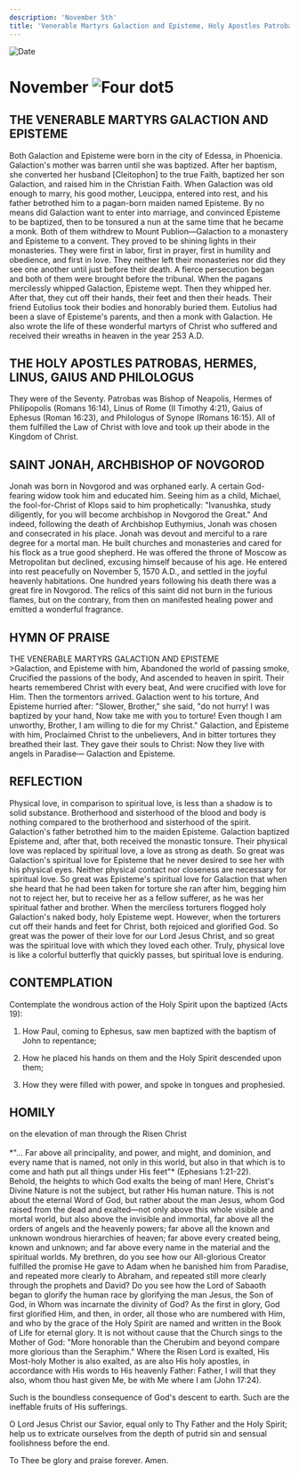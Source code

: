 ```yaml
---
description: 'November 5th'
title: 'Venerable Martyrs Galaction and Episteme, Holy Apostles Patrobas, Hermes, Gaius, and Philologus, St. John, Archbishop of Novgorod'
---
```


<RunningHead />
<Image src="/title-imprint.png" height={68} width={50} alt="Date" className="title-imprint"/>

# <div id="date">November <Image className="four-dot" src="/four-dot.png" height={15} width={15} alt="Four dot" />5</div>

## THE VENERABLE MARTYRS GALACTION AND EPISTEME

Both Galaction and Episteme were born in the city of Edessa, in Phoenicia. Galaction's mother was barren until she was baptized. After her baptism, she converted her husband [Cleitophon] to the true Faith, baptized her son Galaction, and raised him in the Christian Faith. When Galaction was old enough to marry, his good mother, Leucippa, entered into rest, and his father betrothed him to a pagan-born maiden named Episteme. By no means did Galaction want to enter into marriage, and convinced Episteme to be baptized, then to be tonsured a nun at the same time that he became a monk. Both of them withdrew to Mount Publion—Galaction to a monastery and Episteme to a convent. They proved to be shining lights in their monasteries. They were first in labor, first in prayer, first in humility and obedience, and first in love. They neither left their monasteries nor did they see one another until just before their death. A fierce persecution began and both of them were brought before the tribunal. When the pagans mercilessly whipped Galaction, Episteme wept. Then they whipped her. After that, they cut off their hands, their feet and then their heads. Their friend Eutolius took their bodies and honorably buried them. Eutolius had been a slave of Episteme's parents, and then a monk with Galaction. He also wrote the life of these wonderful martyrs of Christ who suffered and received their wreaths in heaven in the year 253 A.D.

## THE HOLY APOSTLES PATROBAS, HERMES, LINUS, GAIUS AND PHILOLOGUS

They were of the Seventy. Patrobas was Bishop of Neapolis, Hermes of Philipopolis (Romans 16:14), Linus of Rome (II Timothy 4:21), Gaius of Ephesus (Roman 16:23), and Philologus of Synope (Romans 16:15). All of them fulfilled the Law of Christ with love and took up their abode in the Kingdom of Christ.

## SAINT JONAH, ARCHBISHOP OF NOVGOROD

Jonah was born in Novgorod and was orphaned early. A certain God-fearing widow took him and educated him. Seeing him as a child, Michael, the fool-for-Christ of Klops said to him prophetically: "Ivanushka, study diligently, for you will become archbishop in Novgorod the Great." And indeed, following the death of Archbishop Euthymius, Jonah was chosen and consecrated in his place. Jonah was devout and merciful to a rare degree for a mortal man. He built churches and monasteries and cared for his flock as a true good shepherd. He was offered the throne of Moscow as Metropolitan but declined, excusing himself because of his age. He entered into rest peacefully on November 5, 1570 A.D., and settled in the joyful heavenly habitations. One hundred years following his death there was a great fire in Novgorod. The relics of this saint did not burn in the furious flames, but on the contrary, from then on manifested healing power and emitted a wonderful fragrance.


## HYMN OF PRAISE
<div style={{textAlign:'center', color:'crimson', fontWeight:'bold'}}>
THE  VENERABLE MARTYRS GALACTION AND EPISTEME
</div>
>Galaction, and Episteme with him,  
Abandoned the world of passing smoke,  
Crucified the passions of the body,  
And ascended to heaven in spirit.  
Their hearts remembered Christ with every beat,  
 And were crucified with love for Him.  
Then the tormentors arrived.  
Galaction went to his torture,  
And Episteme hurried after:  
"Slower, Brother," she said, "do not hurry!  
I was baptized by your hand,  
Now take me with you to torture!  
Even though I am unworthy, Brother,  
I am willing to die for my Christ."  
Galaction, and Episteme with him,  
Proclaimed Christ to the unbelievers,  
And in bitter tortures they breathed their last.  
They gave their souls to Christ:  
Now they live with angels in Paradise—  
Galaction and Episteme.  


## REFLECTION

Physical love, in comparison to spiritual love, is less than a shadow is to solid substance. Brotherhood and sisterhood of the blood and body is nothing compared to the brotherhood and sisterhood of the spirit. Galaction's father betrothed him to the maiden Episteme. Galaction baptized Episteme and, after that, both received the monastic tonsure. Their physical love was replaced by spiritual love, a love as strong as death. So great was Galaction's spiritual love for Episteme that he never desired to see her with his physical eyes. Neither physical contact nor closeness are necessary for spiritual love. So great was Episteme's spiritual love for Galaction that when she heard that he had been taken for torture she ran after him, begging him not to reject her, but to receive her as a fellow sufferer, as he was her spiritual father and brother. When the merciless torturers flogged holy Galaction's naked body, holy Episteme wept. However, when the torturers cut off their hands and feet for Christ, both rejoiced and glorified God. So great was the power of their love for our Lord Jesus Christ, and so great was the spiritual love with which they loved each other. Truly, physical love is like a colorful butterfly that quickly passes, but spiritual love is enduring.


## CONTEMPLATION

Contemplate the wondrous action of the Holy Spirit upon the baptized (Acts 19):

1. How Paul, coming to Ephesus, saw men baptized with the baptism of John to repentance;

2. How he placed his hands on them and the Holy Spirit descended upon them;

3. How they were filled with power, and spoke in tongues and prophesied.


## HOMILY
<div style={{textAlign:'center', color:'crimson', fontWeight:'bold'}}>
on the elevation of man through the Risen Christ
</div>
<br />
<div style={{textAlign:'right'}}>
*"… Far above all principality, and power, and might, and dominion, and every name that is named, not only in this world, but also in that which is to come and hath put all things under His feet"* (Ephesians 1:21-22).
</div>
Behold, the heights to which God exalts the being of man! Here, Christ's Divine Nature is not the subject, but rather His human nature. This is not about the eternal Word of God, but rather about the man Jesus, whom God raised from the dead and exalted—not only above this whole visible and mortal world, but also above the invisible and immortal, far above all the orders of angels and the heavenly powers; far above all the known and unknown wondrous hierarchies of heaven; far above every created being, known and unknown; and far above every name in the material and the spiritual worlds. My brethren, do you see how our All-glorious Creator fulfilled the promise He gave to Adam when he banished him from Paradise, and repeated more clearly to Abraham, and repeated still more clearly through the prophets and David? Do you see how the Lord of Sabaoth began to glorify the human race by glorifying the man Jesus, the Son of God, in Whom was incarnate the divinity of God? As the first in glory, God first glorified Him, and then, in order, all those who are numbered with Him, and who by the grace of the Holy Spirit are named and written in the Book of Life for eternal glory. It is not without cause that the Church sings to the Mother of God: "More honorable than the Cherubim and beyond compare more glorious than the Seraphim." Where the Risen Lord is exalted, His Most-holy Mother is also exalted, as are also His holy apostles, in accordance with His words to His heavenly Father: Father, I will that they also, whom thou hast given Me, be with Me where I am (John 17:24).

Such is the boundless consequence of God's descent to earth. Such are the ineffable fruits of His sufferings.

O Lord Jesus Christ our Savior, equal only to Thy Father and the Holy Spirit; help us to extricate ourselves from the depth of putrid sin and sensual foolishness before the end.

To Thee be glory and praise forever. Amen.